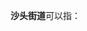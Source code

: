 '''沙头街道'''可以指：
{{PRC admin/disambig|44/01/13/008/000|44/03/04/005/000}}
{{disambig|cat=四字乡级行政区划消歧义}}